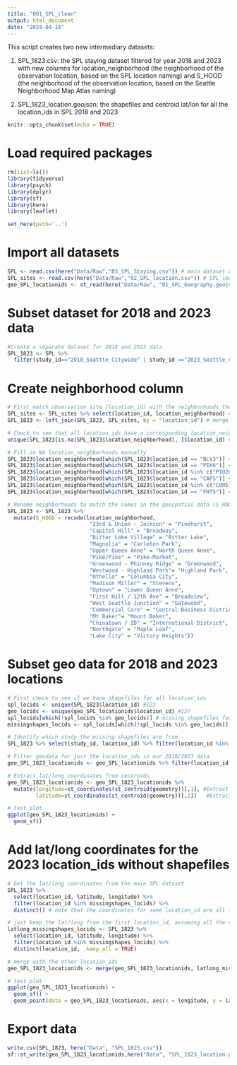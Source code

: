 ```yaml
---
title: "001_SPL_clean"
output: html_document
date: "2024-04-16"
---
```


This script creates two new intermediary datasets:

1) SPL_1823.csv: the SPL staying dataset filtered for year 2018 and 2023 with new columns for location_neighborhood (the neighborhood of the observation location, based on the SPL location naming) and S_HOOD (the neighborhood of the observation location, based on the Seattle Neighborhood Map Atlas naming)

2) SPL_1823_location.geojson: the shapefiles and centroid lat/lon for all the location_ids in SPL 2018 and 2023

```r
knitr::opts_chunk$set(echo = TRUE)
```

# Load required packages
```r
rm(list=ls())
library(tidyverse)
library(psych)
library(dplyr)
library(sf)
library(here)
library(leaflet)

set_here(path='..')
```

# Import all datasets
```r
SPL <- read.csv(here("Data/Raw","03_SPL_Staying.csv")) # main dataset with SPL staying observations
SPL_sites <- read.csv(here("Data/Raw","02_SPL_location.csv")) # SPL location_id info
geo_SPL_locationids <- st_read(here("Data/Raw", "01_SPL_Geography.geojson")) # shapefile data with location_id polygons
```

# Subset dataset for 2018 and 2023 data
```r
#Create a separate dataset for 2018 and 2023 data
SPL_1823 <- SPL %>%
  filter(study_id=="2018_Seattle_Citywide" | study_id =="2023_Seattle_Citywide")
```

# Create neighborhood column
```r
# First match observation site (location_id) with the neighborhoods they're in (location_neighborhood)
SPL_sites <- SPL_sites %>% select(location_id, location_neighborhood) # just select the location_neighborhood col that we care about
SPL_1823 <- left_join(SPL_1823, SPL_sites, by = "location_id") # merge the SPL data with the location_neighborhood col

# Check to see that all location_ids have a corresponding location_neighborhood
unique(SPL_1823[is.na(SPL_1823$location_neighborhood), ]$location_id) # missing location_neighborhood for a few

# Fill in NA location_neighborhoods manually
SPL_1823$location_neighborhood[which(SPL_1823$location_id == "BLV3")] <- "Bitter Lake Village"
SPL_1823$location_neighborhood[which(SPL_1823$location_id == "PIK6")] <- "Pike/Pine"
SPL_1823$location_neighborhood[which(SPL_1823$location_id %in% c("PIO20", "PIO21"))] <- "Pioneer Square"
SPL_1823$location_neighborhood[which(SPL_1823$location_id == "CAP5")] <- "Capitol Hill"
SPL_1823$location_neighborhood[which(SPL_1823$location_id %in% c("COM5", "COM6", "COM7", "COM8"))] <- "Commercial Core"
SPL_1823$location_neighborhood[which(SPL_1823$location_id == "FHT5")] <- "First Hill / 12th Ave"

# Rename neighborhoods to match the names in the geospatial data (S_HOOD)
SPL_1823 <- SPL_1823 %>%
  mutate(S_HOOD = recode(location_neighborhood,
                          "23rd & Union - Jackson" = "Pinehurst",
                          "Capitol Hill" = "Broadway",
                          "Bitter Lake Village" = "Bitter Lake",
                          "Magnolia" = "Carleton Park",
                          "Upper Queen Anne" = "North Queen Anne",
                          "Pike/Pine" = "Pike-Market",
                          "Greenwood - Phinney Ridge" = "Greenwood",
                          "Westwood - Highland Park"= "Highland Park",
                          "Othello" = "Columbia City",                
                          "Madison Miller" = "Stevens",
                          "Uptown" = "Lower Queen Anne",
                          "First Hill / 12th Ave" = "Broadview",
                          "West Seattle Junction" = "Gatewood",
                          "Commercial Core" = "Central Business District",
                          "Mt Baker"= "Mount Baker",              
                          "Chinatown / ID" = "International District",          
                          "Northgate" = "Maple Leaf",              
                          "Lake City" = "Victory Heights"))
```

# Subset geo data for 2018 and 2023 locations
```r
# First check to see if we have shapefiles for all location_ids
spl_locids <- unique(SPL_1823$location_id) #122
geo_locids <- unique(geo_SPL_locationids$location_id) #127
spl_locids[which(!spl_locids %in% geo_locids)] # missing shapefiles for these: BLT5, PIK5, BLV3, PIK6, HPT1, PIO21, PIO20, HPT2, CAP5, COM5, COM6, COM7, COM8, FHT5
missingshapes_locids <- spl_locids[which(!spl_locids %in% geo_locids)]

# Identify which study the missing shapefiles are from
SPL_1823 %>% select(study_id, location_id) %>% filter(location_id %in% missingshapes_locids) %>% table() # missing shapefiles are all from 2023 survey

# Filter geodata for just the location_ids in our 2018/2023 data
geo_SPL_1823_locationids <- geo_SPL_locationids %>% filter(location_id %in% spl_locids) # 108 location_ids that are shared between 18 and 23

# Extract lat/long coordinates from centroids
geo_SPL_1823_locationids <- geo_SPL_1823_locationids %>%
  mutate(longitude=st_coordinates(st_centroid(geometry))[,1], #Extract the longitude 
         latitude=st_coordinates(st_centroid(geometry))[,2])   #Extract the latitude

# test plot
ggplot(geo_SPL_1823_locationids) +
  geom_sf()
```

# Add lat/long coordinates for the 2023 location_ids without shapefiles
```r
# Get the lat/long coordinates from the main SPL dataset
SPL_1823 %>%
  select(location_id, latitude, longitude) %>%
  filter(location_id %in% missingshapes_locids) %>%
  distinct() # note that the coordinates for same location_id are all slightly different

# just keep the lat/long from the first location_id, assuming all the coordinates are quite similar
latlong_missingshapes_locids <- SPL_1823 %>%
  select(location_id, latitude, longitude) %>%
  filter(location_id %in% missingshapes_locids) %>%
  distinct(location_id, .keep_all = TRUE)

# merge with the other location_ids
geo_SPL_1823_locationids <- merge(geo_SPL_1823_locationids, latlong_missingshapes_locids, all = TRUE)

# test plot
ggplot(geo_SPL_1823_locationids) +
  geom_sf() +
  geom_point(data = geo_SPL_1823_locationids, aes(x = longitude, y = latitude), shape = 20, size = 1)
```


# Export data
```r
write.csv(SPL_1823, here("Data", "SPL_1823.csv"))
sf::st_write(geo_SPL_1823_locationids,here("Data", "SPL_1823_location.geojson")) #delete the old file before running this line, otherwise it will say that this dataset already exists and won't override it
```
